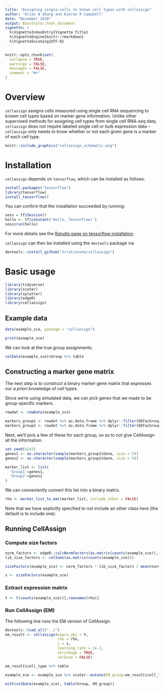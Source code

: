 ```yaml
---
title: "Assigning single-cells to known cell types with cellassign"
author: "Allen W Zhang and Kieran R Campbell"
date: "December 2018"
output: BiocStyle::html_document
vignette: >
  %\VignetteIndexEntry{Vignette Title}
  %\VignetteEngine{knitr::rmarkdown}
  %\VignetteEncoding{UTF-8}
---
```


```r
knitr::opts_chunk$set(
  collapse = TRUE,
  warnings = FALSE,
  messages = FALSE,
  comment = "#>"
)
```

# Overview

`cellassign` assigns cells measured using single cell RNA sequencing to known cell types based on marker gene information. Unlike other supervised methods for assigning cell types from single cell RNA-seq data, `cellassign` does not require labeled single cell or bulk expression data -- `cellassign` only needs to know whether or not each given gene is a marker of each cell type. 

```r
knitr::include_graphics("cellassign_schematic.png")
```

# Installation

`cellassign` depends on `tensorflow`, which can be installed as follows:

```r
install.packages("tensorflow")
library(tensorflow)
install_tensorflow()
```

You can confirm that the installation succeeded by running:

```r
sess = tf$Session()
hello <- tf$constant('Hello, TensorFlow!')
sess$run(hello)
```

For more details see the [Rstudio page on tensorflow installation](https://tensorflow.rstudio.com/tensorflow/articles/installation.html).

`cellassign` can then be installed using the `devtools` package via

```r
devtools::install_github("Irrationone/cellassign")
```

# Basic usage

```r
library(tidyverse)
library(scater)
library(splatter)
library(edgeR)
library(cellassign)
```

## Example data

```r
data(example_sce, package = "cellassign")
```

```r
print(example_sce)
```

We can look at the true group assignments:

```r
colData(example_sce)$Group %>% table
```

## Constructing a marker gene matrix 

The next step is to construct a binary marker gene matrix that expresses our *a priori* knowledge of cell types.

Since we're using simulated data, we can pick genes that we made to be group-specific markers. 

```r
rowdat <- rowData(example_sce)

markers_group1 <- rowdat %>% as.data.frame %>% dplyr::filter(DEFacGroup1 > 1.3)
markers_group2 <- rowdat %>% as.data.frame %>% dplyr::filter(DEFacGroup2 > 1.3)
```

Next, we'll pick a few of these for each group, so as to not give CellAssign all the information. 

```r
set.seed(4242)
genes1 <- as.character(sample(markers_group1$Gene, size = 5))
genes2 <- as.character(sample(markers_group2$Gene, size = 5))
```

```r
marker_list <- list(
  'Group1'=genes1,
  'Group2'=genes2
)
```

We can conveniently convert this list into a binary matrix. 

```r
rho <- marker_list_to_mat(marker_list, include_other = FALSE)
```

Note that we have explicitly specified to not include an other class here (the default is to include one). 

## Running CellAssign

### Compute size factors

```r
norm_factors <- edgeR::calcNormFactors(as.matrix(counts(example_sce)), method = "TMM")
lib_size_factors <- colSums(as.matrix(counts(example_sce)))

sizeFactors(example_sce) <- norm_factors * lib_size_factors / mean(norm_factors * lib_size_factors)

s <- sizeFactors(example_sce)
```

### Extract expression matrix

```r
Y <- t(counts(example_sce))[,rownames(rho)]
```

### Run CellAssign (EM)

The following line runs the EM version of CellAssign. 

```r
devtools::load_all("../")
em_result <- cellassign(exprs_obj = Y, 
                        rho = rho, 
                        s = s, 
                        learning_rate = 1e-2, 
                        shrinkage = TRUE,
                        verbose = FALSE)
```

```r
em_result$cell_type %>% table
```

```r
example_sce <- example_sce %>% scater::mutate(EM_group=em_result$cell_type)
```

```r
with(colData(example_sce), table(Group, EM_group))
```





